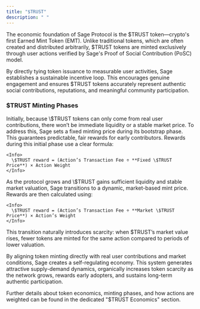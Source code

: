 ```yaml
---
title: "$TRUST"
description: " "
---
```


The economic foundation of Sage Protocol is the \$TRUST token—crypto's first Earned Mint Token (EMT). Unlike traditional tokens, which are often created and distributed arbitrarily, \$TRUST tokens are minted exclusively through user actions verified by Sage's Proof of Social Contribution (PoSC) model.

By directly tying token issuance to measurable user activities, Sage establishes a sustainable incentive loop. This encourages genuine engagement and ensures \$TRUST tokens accurately represent authentic social contributions, reputations, and meaningful community participation.

### \$TRUST Minting Phases

<Steps>
  <Step title="Phase 1: Fixed $TRUST Price" iconType="regular">
    Initially, because \$TRUST tokens can only come from real user contributions, there won’t be immediate liquidity or a stable market price. To address this, Sage sets a fixed minting price during its bootstrap phase. This guarantees predictable, fair rewards for early contributors. Rewards during this initial phase use a clear formula:

    <Info>
      \$TRUST reward = (Action’s Transaction Fee ÷ **Fixed \$TRUST Price**) × Action Weight
    </Info>
  </Step>
  <Step title="Phase 2: Market-driven $TRUST Price">
    As the protocol grows and \$TRUST gains sufficient liquidity and stable market valuation, Sage transitions to a dynamic, market-based mint price. Rewards are then calculated using:

    <Info>
      \$TRUST reward = (Action’s Transaction Fee ÷ **Market \$TRUST Price**) × Action’s Weight
    </Info>
  </Step>
</Steps>

This transition naturally introduces scarcity: when \$TRUST’s market value rises, fewer tokens are minted for the same action compared to periods of lower valuation.

By aligning token minting directly with real user contributions and market conditions, Sage creates a self-regulating economy. This system generates attractive supply-demand dynamics, organically increases token scarcity as the network grows, rewards early adopters, and sustains long-term authentic participation.

Further details about token economics, minting phases, and how actions are weighted can be found in the dedicated "\$TRUST Economics" section.